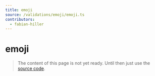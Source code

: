 ```yaml
---
title: emoji
source: /validations/emoji/emoji.ts
contributors:
  - fabian-hiller
---
```


# emoji

> The content of this page is not yet ready. Until then just use the [source code](https://github.com/fabian-hiller/valibot/blob/main/library/src/validations/emoji/emoji.ts).
